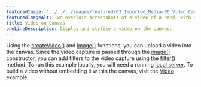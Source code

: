 ---
featuredImage: "../../../images/featured/03_Imported_Media-06_Video_Canvas-thumbnail.png"
featuredImageAlt: Two overlaid screenshots of a video of a hand, with the pointer finger touching a desk. Text to the top right of the screenshot reads "Click the canvas to start and pause the video feed."
title: Video on Canvas
oneLineDescription: Display and stylize a video on the canvas.
---

Using the 
<a href="/reference/p5/createVideo/" target="_blank">createVideo()</a>
and <a href="/reference/p5/image/" target="_blank">image()</a> 
functions, you can upload a video into the canvas. Since the video capture is 
passed through the
<a href="/reference/p5/image/" target="_blank">image()</a> 
constructor, you can add filters to the video capture using the 
<a href="/reference/p5/filter/" target="_blank">filter()</a> 
method. To run this example locally, you will need a running 
<a href="https://github.com/processing/p5.js/wiki/Local-server">local server</a>.
To build a video without embedding it within the canvas, visit the 
<a href="/examples/dom-video.html/">Video</a> example.
